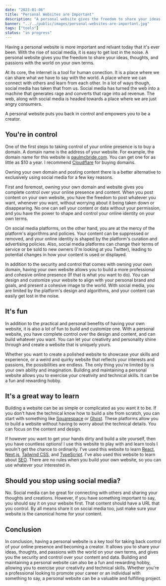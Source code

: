 ```yaml
---
date: "2023-01-06"
title: "Personal Websites are Important"
description: "A personal website gives the freedom to share your ideas, thoughts, and passions with the world on your own terms."
banner: "../../public/images/personal-websites-are-important.jpg"
tags: ["tools"]
status: "in progress"
---
```


Having a personal website is more important and relvant today that it's ever been. With the rise of social media, it is easy to get lost in the noise. A personal website gives you the freedom to share your ideas, thoughts, and passions with the world on your own terms.

At its core, the internet is a tool for human conection. It is a place where we can share what we have to say with the world. A place where we can connect with others and learn from each other. In a lot of ways though, social media has taken that from us. Social media has turned the web into a machine that generates rage and converts that rage into ad revenue. The web, along with social media is headed towards a place where we are just angry consumers.

A personal website puts you back in control and empowers you to be a creator.

## You're in control

One of the first steps to taking control of your online presence is to buy a domain. A domain name is the address of your website. For example, the domain name for this website is [paulmcbride.com](https://paulmcbride.com). You can get one for as little as $10 a year. I recommend [Cloudflare](https://www.cloudflare.com/) for buying domains.

Owning your own domain and posting content there is a better alternative to exclusively using social media for a few key reasons.

First and foremost, owning your own domain and website gives you complete control over your online presence and content. When you post content on your own website, you have the freedom to post whatever you want, whenever you want, without worrying about it being taken down or disappearing. No one can sell your content or data without your permission, and you have the power to shape and control your online identity on your own terms.

On social media platforms, on the other hand, you are at the mercy of the platform's algorithms and policies. Your content can be suppressed or removed, and your online identity is shaped by the platform's curation and advertising policies. Also, social media platforms can change their terms of service or be sold to new owners (I'm looking at you Twitter), leading to potential changes in how your content is used or displayed.

In addition to the security and control that comes with owning your own domain, having your own website allows you to build a more professional and cohesive online presence (If that is what you want to do). You can design and customize your website to align with your personal brand and goals, and present a cohesive image to the world. With social media, you are limited by the platform's design and algorithms, and your content can easily get lost in the noise.

## It's fun

In addition to the practical and personal benefits of having your own website, it is also a lot of fun to build and customize one. With a personal website, you have complete control over the design and content, and can build whatever you want. You can let your creativity and personality shine through and create a website that is uniquely yours.

Whether you want to create a polished website to showcase your skills and experience, or a weird and quirky website that reflects your interests and passions, the possibilities are endless. The only thing you're limited by is your own ability and imagination. Building and maintaining a personal website allows you to exercise your creativity and technical skills. It can be a fun and rewarding hobby.

## It's a great way to learn

Building a website can be as simple or complicated as you want it to be. If you don't have the technical know how to build a site from scratch, you can start with something like [Squarespace](https://www.squarespace.com/) or [Ghost](https://ghost.org/). These platforms allow you to build a website without having to worry about the technical details. You can focus on the content and design.

If however you want to get your hands dirty and build a site yourself, then you have countless options! I use this website to play with and learn tools I wouln't get the chance to ordinarily. I've used this website to learn [React](https://reactjs.org/), [Next.js](https://nextjs.org/), [Tailwind CSS](https://tailwindcss.com/), and [TypeScript](https://www.typescriptlang.org/). I've also used this website to learn about [SEO](https://en.wikipedia.org/wiki/Search_engine_optimization). There are no rules when you build your own website, so you can use whatever your interested in.

## Should you stop using social media?

No. Social media can be great for connecting with others and sharing your thoughts and creations. However, if you have something important to say, you should say it on your website first. That content should have a URL that you control. By all means share it on social media too, just make sure your website is the canonical home for your content.

## Conclusion

In conclusion, having a personal website is a key tool for taking back control of your online presence and becoming a creator. It allows you to share your ideas, thoughts, and passions with the world on your own terms, and gives you the security and control over your content and data. Building and maintaining a personal website can also be a fun and rewarding hobby, allowing you to exercise your creativity and technical skills. Whether you're a professional looking to promote your career or an individual with something to say, a personal website can be a valuable and fulfilling project.
